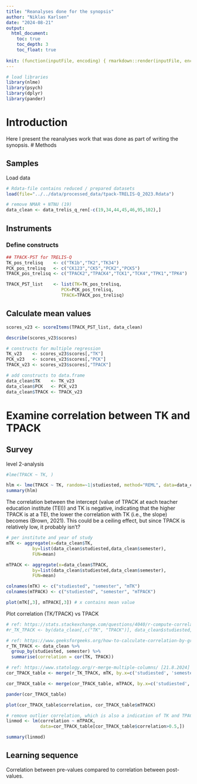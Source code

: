 ```yaml
---
title: "Reanalyses done for the synopsis"
author: "Niklas Karlsen"
date: "2024-08-21"
output: 
  html_document:
    toc: true
    toc_depth: 3
    toc_float: true
    
knit: (function(inputFile, encoding) { rmarkdown::render(inputFile, encoding = encoding, output_file = file.path(dirname(inputFile), '../output/reanalyses-thesis.html')) })
---
```


```r
# load libraries
library(nlme)
library(psych)
library(dplyr)
library(pander)
```


# Introduction

Here I present the reanalyses work that was done as part of writing the synopsis. 
# Methods

## Samples

Load data

```r
# Rdata-file contains reduced / prepared datasets
load(file="../../data/processed_data/tpack-TRELIS-Q_2023.Rdata")
```

```r
# remove NMAR + NTNU (19)
data_clean <- data_trelis_q_ren[-c(19,34,44,45,46,95,102),] 
```

## Instruments

### Define constructs 

```r
## TPACK-PST for TRELIS-Q
TK_pos_trelisq    <- c("TK1b","TK2","TK34") 
PCK_pos_trelisq   <- c("CK123","CK5","PCK2","PCK5")
TPACK_pos_trelisq <- c("TPACK2","TPACK4","TCK1","TCK4","TPK1","TPK4") 

TPACK_PST_list    <- list(TK=TK_pos_trelisq,
                     PCK=PCK_pos_trelisq,
                     TPACK=TPACK_pos_trelisq)
```

## Calculate mean values

```r
scores_v23 <- scoreItems(TPACK_PST_list, data_clean)

describe(scores_v23$scores)

# constructs for multiple regression
TK_v23    <- scores_v23$scores[,"TK"]
PCK_v23   <- scores_v23$scores[,"PCK"]
TPACK_v23 <- scores_v23$scores[,"TPACK"]

# add constructs to data.frame
data_clean$TK    <- TK_v23
data_clean$PCK   <- PCK_v23
data_clean$TPACK <- TPACK_v23
```

# Examine correlation between TK and TPACK

## Survey

level 2-analysis

```r
#lme(TPACK ~ TK, )

hlm <- lme(TPACK ~ TK, random=~1|studiested, method="REML", data=data_clean)
summary(hlm)
```

The correlation between the intercept (value of TPACK at each teacher education institute (TEI)) and TK is negative, indicating that the higher TPACK is at a TEI, the lower the correlation with TK (i.e., the slope) becomes (Brown, 2021). This could be a ceiling effect, but since TPACK is relatively low, it probably isn't?

```r
# per institute and year of study
mTK <- aggregate(x=data_clean$TK,
          by=list(data_clean$studiested,data_clean$semester),
          FUN=mean)

mTPACK <- aggregate(x=data_clean$TPACK,
          by=list(data_clean$studiested,data_clean$semester),
          FUN=mean)

colnames(mTK) <- c("studiested", "semester", "mTK")
colnames(mTPACK) <- c("studiested", "semester", "mTPACK")

plot(mTK[,3], mTPACK[,3]) # x contains mean value
```

Plot correlation (TK/TPACK) vs TPACK

```r
# ref: https://stats.stackexchange.com/questions/4040/r-compute-correlation-by-group [21.8.2024]
#r_TK_TPACK <- by(data_clean[,c("TK", "TPACK")], data_clean$studiested, function(x) {cor(x$TK, x$TPACK)})

# ref: https://www.geeksforgeeks.org/how-to-calculate-correlation-by-group-in-r/ [21.8.2024]
r_TK_TPACK <- data_clean %>%
  group_by(studiested, semester) %>%
  summarise(correlation = cor(TK, TPACK))

# ref: https://www.statology.org/r-merge-multiple-columns/ [21.8.2024]
cor_TPACK_table <- merge(r_TK_TPACK, mTK, by.x=c('studiested', 'semester'), by.y=c('studiested', 'semester'))

cor_TPACK_table <- merge(cor_TPACK_table, mTPACK, by.x=c('studiested', 'semester'), by.y=c('studiested', 'semester'))

pander(cor_TPACK_table)

plot(cor_TPACK_table$correlation, cor_TPACK_table$mTPACK)
```

```r
# remove outlier correlation, which is also a indication of TK and TPACK being partially unrelated
linmod <- lm(correlation ~ mTPACK,
             data=cor_TPACK_table[cor_TPACK_table$correlation>0.5,])

summary(linmod)
```


## Learning sequence

Correlation between pre-values compared to correlation between post-values.
